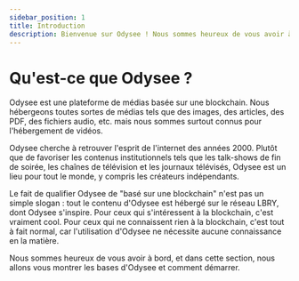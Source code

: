 ---
sidebar_position: 1
title: Introduction
description: Bienvenue sur Odysee ! Nous sommes heureux de vous avoir à bord.
---

# Qu'est-ce que Odysee ?

Odysee est une plateforme de médias basée sur une blockchain. Nous hébergeons toutes sortes de médias tels que des images, des articles, des PDF, des fichiers audio, etc. mais nous sommes surtout connus pour l'hébergement de vidéos.

Odysee cherche à retrouver l'esprit de l'internet des années 2000. Plutôt que de favoriser les contenus institutionnels tels que les talk-shows de fin de soirée, les chaînes de télévision et les journaux télévisés, Odysee est un lieu pour tout le monde, y compris les créateurs indépendants.

Le fait de qualifier Odysee de "basé sur une blockchain" n'est pas un simple slogan : tout le contenu d'Odysee est hébergé sur le réseau LBRY, dont Odysee s'inspire. Pour ceux qui s'intéressent à la blockchain, c'est vraiment cool. Pour ceux qui ne connaissent rien à la blockchain, c'est tout à fait normal, car l'utilisation d'Odysee ne nécessite aucune connaissance en la matière.

Nous sommes heureux de vous avoir à bord, et dans cette section, nous allons vous montrer les bases d'Odysee et comment démarrer. 
